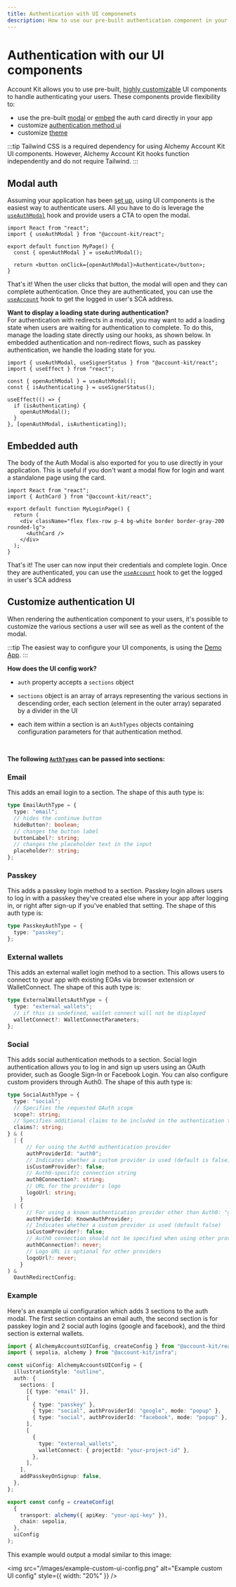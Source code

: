```yaml
---
title: Authentication with UI componenets
description: How to use our pre-built authentication component in your React app
---
```


# Authentication with our UI components

Account Kit allows you to use pre-built, [highly customizable](https://demo.alchemy.com/) UI components to handle authenticating your users. These components provide flexibility to:

- use the pre-built [modal](#modal-auth) or [embed](#embedded-auth) the auth card directly in your app
- customize [authentication method ui](#customize-authentication-ui)
- customize [theme](/react/customization/theme)

:::tip
Tailwind CSS is a required dependency for using Alchemy Account Kit UI components. However, Alchemy Account Kit hooks function independently and do not require Tailwind.
:::

## Modal auth

Assuming your application has been [set up](/react/quickstart), using UI components is the easiest way to authenticate users. All you have to do is leverage the [`useAuthModal`](/reference/account-kit/react/hooks/useAuthModal) hook and provide users a CTA to open the modal.

```tsx twoslash
import React from "react";
import { useAuthModal } from "@account-kit/react";

export default function MyPage() {
  const { openAuthModal } = useAuthModal();

  return <button onClick={openAuthModal}>Authenticate</button>;
}
```

That's it! When the user clicks that button, the modal will open and they can complete authentication. Once they are authenticated, you can use the [`useAccount`](/reference/account-kit/react/hooks/useAccount) hook to get the logged in user's SCA address.

**Want to display a loading state during authentication?** <br/>
For authentication with redirects in a modal, you may want to add a loading state when users are waiting for authentication to complete.
To do this, manage the loading state directly using our hooks, as shown below. In embedded authentication and non-redirect flows, such as passkey authentication, we handle the loading state for you.

```tsx twoslash
import { useAuthModal, useSignerStatus } from "@account-kit/react";
import { useEffect } from "react";

const { openAuthModal } = useAuthModal();
const { isAuthenticating } = useSignerStatus();

useEffect(() => {
  if (isAuthenticating) {
    openAuthModal();
  }
}, [openAuthModal, isAuthenticating]);
```

## Embedded auth

The body of the Auth Modal is also exported for you to use directly in your application. This is useful if you don't want a modal flow for login and want a standalone page using the card.

```tsx twoslash
import React from "react";
import { AuthCard } from "@account-kit/react";

export default function MyLoginPage() {
  return (
    <div className="flex flex-row p-4 bg-white border border-gray-200 rounded-lg">
      <AuthCard />
    </div>
  );
}
```

That's it! The user can now input their credentials and complete login. Once they are authenticated, you can use the [`useAccount`](/reference/account-kit/react/hooks/useAccount) hook to get the logged in user's SCA address

## Customize authentication UI

When rendering the authentication component to your users, it's possible to customize the various sections a user will see as well as the content of the modal.

:::tip
The easiest way to configure your UI components, is using the [Demo App](https://demo.alchemy.com/).
:::

**How does the UI config work?**

- `auth` property accepts a `sections` object
- `sections` object is an array of arrays representing the various sections in descending order, each section (element in the outer array) separated by a divider in the UI
- each item within a section is an `AuthTypes` objects containing configuration parameters for that authentication method.

  <br />

**The following [`AuthTypes`](https://github.com/alchemyplatform/aa-sdk/blob/main/account-kit/react/src/components/auth/types.ts)
can be passed into sections:**

### Email

This adds an email login to a section. The shape of this auth type is:

```ts
type EmailAuthType = {
  type: "email";
  // hides the continue button
  hideButton?: boolean;
  // changes the button label
  buttonLabel?: string;
  // changes the placeholder text in the input
  placeholder?: string;
};
```

### Passkey

This adds a passkey login method to a section. Passkey login allows users to log in with a passkey they've created else where in your app after logging in, or right after sign-up if you've enabled that setting.
The shape of this auth type is:

```ts
type PasskeyAuthType = {
  type: "passkey";
};
```

### External wallets

This adds an external wallet login method to a section. This allows users to connect to your app with existing EOAs via browser extension or WalletConnect.
The shape of this auth type is:

```ts
type ExternalWalletsAuthType = {
  type: "external_wallets";
  // if this is undefined, wallet connect will not be displayed
  walletConnect?: WalletConnectParameters;
};
```

### Social

This adds social authentication methods to a section. Social login authentication allows you to log in and sign up users using an OAuth provider, such as Google Sign-In or Facebook Login. You can also configure custom providers through Auth0. The shape of this auth type is:

```ts
type SocialAuthType = {
  type: "social";
  // Specifies the requested OAuth scope
  scope?: string;
  // Specifies additional claims to be included in the authentication token
  claims?: string;
} & (
  | {
      // For using the Auth0 authentication provider
      authProviderId: "auth0";
      // Indicates whether a custom provider is used (default is false)
      isCustomProvider?: false;
      // Auth0-specific connection string
      auth0Connection?: string;
      // URL for the provider's logo
      logoUrl: string;
    }
  | {
      // For using a known authentication provider other than Auth0: "google", "facebook", "apple"
      authProviderId: KnownAuthProvider;
      // Indicates whether a custom provider is used (default false)
      isCustomProvider?: false;
      // Auth0 connection should not be specified when using other providers
      auth0Connection?: never;
      // Logo URL is optional for other providers
      logoUrl?: never;
    }
) &
  OauthRedirectConfig;
```

### Example

Here's an example ui configuration which adds 3 sections to the auth modal. The first section contains an email auth, the second section is for passkey login and 2 social auth logins (google and facebook), and the third section is external wallets.

```ts twoslash
import { AlchemyAccountsUIConfig, createConfig } from "@account-kit/react";
import { sepolia, alchemy } from "@account-kit/infra";

const uiConfig: AlchemyAccountsUIConfig = {
  illustrationStyle: "outline",
  auth: {
    sections: [
      [{ type: "email" }],
      [
        { type: "passkey" },
        { type: "social", authProviderId: "google", mode: "popup" },
        { type: "social", authProviderId: "facebook", mode: "popup" },
      ],
      [
        {
          type: "external_wallets",
          walletConnect: { projectId: "your-project-id" },
        },
      ],
    ],
    addPasskeyOnSignup: false,
  },
};

export const confg = createConfig(
  {
    transport: alchemy({ apiKey: "your-api-key" }),
    chain: sepolia,
  },
  uiConfig
);
```

This example would output a modal similar to this image:

<img
  src="/images/example-custom-ui-config.png"
  alt="Example custom UI config"
  style={{ width: "20%" }}
/>
